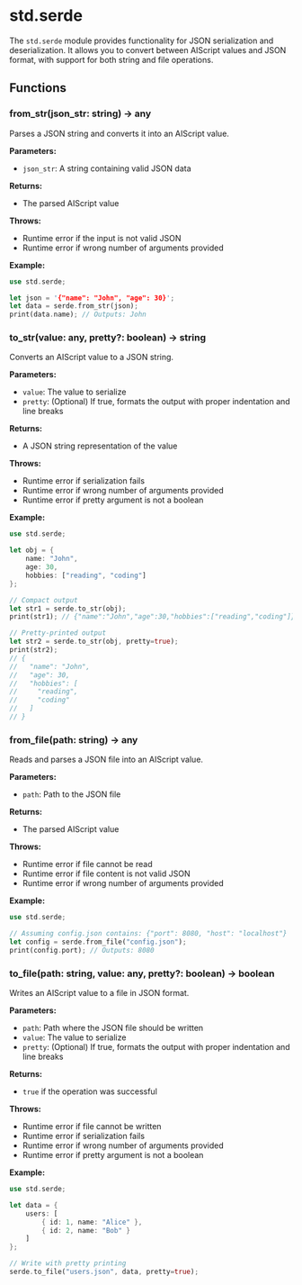 # std.serde

The `std.serde` module provides functionality for JSON serialization and deserialization. It allows you to convert between AIScript values and JSON format, with support for both string and file operations.

## Functions

### from_str(json_str: string) -> any

Parses a JSON string and converts it into an AIScript value.

**Parameters:**
- `json_str`: A string containing valid JSON data

**Returns:**
- The parsed AIScript value

**Throws:**
- Runtime error if the input is not valid JSON
- Runtime error if wrong number of arguments provided

**Example:**
```rust
use std.serde;

let json = '{"name": "John", "age": 30}';
let data = serde.from_str(json);
print(data.name); // Outputs: John
```

### to_str(value: any, pretty?: boolean) -> string

Converts an AIScript value to a JSON string.

**Parameters:**
- `value`: The value to serialize
- `pretty`: (Optional) If true, formats the output with proper indentation and line breaks

**Returns:**
- A JSON string representation of the value

**Throws:**
- Runtime error if serialization fails
- Runtime error if wrong number of arguments provided
- Runtime error if pretty argument is not a boolean

**Example:**
```rust
use std.serde;

let obj = {
    name: "John",
    age: 30,
    hobbies: ["reading", "coding"]
};

// Compact output
let str1 = serde.to_str(obj);
print(str1); // {"name":"John","age":30,"hobbies":["reading","coding"]}

// Pretty-printed output
let str2 = serde.to_str(obj, pretty=true);
print(str2);
// {
//   "name": "John",
//   "age": 30,
//   "hobbies": [
//     "reading",
//     "coding"
//   ]
// }
```

### from_file(path: string) -> any

Reads and parses a JSON file into an AIScript value.

**Parameters:**
- `path`: Path to the JSON file

**Returns:**
- The parsed AIScript value

**Throws:**
- Runtime error if file cannot be read
- Runtime error if file content is not valid JSON
- Runtime error if wrong number of arguments provided

**Example:**
```rust
use std.serde;

// Assuming config.json contains: {"port": 8080, "host": "localhost"}
let config = serde.from_file("config.json");
print(config.port); // Outputs: 8080
```

### to_file(path: string, value: any, pretty?: boolean) -> boolean

Writes an AIScript value to a file in JSON format.

**Parameters:**
- `path`: Path where the JSON file should be written
- `value`: The value to serialize
- `pretty`: (Optional) If true, formats the output with proper indentation and line breaks

**Returns:**
- `true` if the operation was successful

**Throws:**
- Runtime error if file cannot be written
- Runtime error if serialization fails
- Runtime error if wrong number of arguments provided
- Runtime error if pretty argument is not a boolean

**Example:**
```rust
use std.serde;

let data = {
    users: [
        { id: 1, name: "Alice" },
        { id: 2, name: "Bob" }
    ]
};

// Write with pretty printing
serde.to_file("users.json", data, pretty=true);
```
